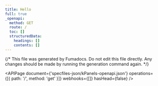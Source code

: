 ```yaml
---
title: Hello
full: true
_openapi:
  method: GET
  route: /
  toc: []
  structuredData:
    headings: []
    contents: []
---
```


{/* This file was generated by Fumadocs. Do not edit this file directly. Any changes should be made by running the generation command again. */}

<APIPage
  document={'specfiles-json/kPanels-openapi.json'}
  operations={[{ path: '/', method: 'get' }]}
  webhooks={[]}
  hasHead={false}
/>
